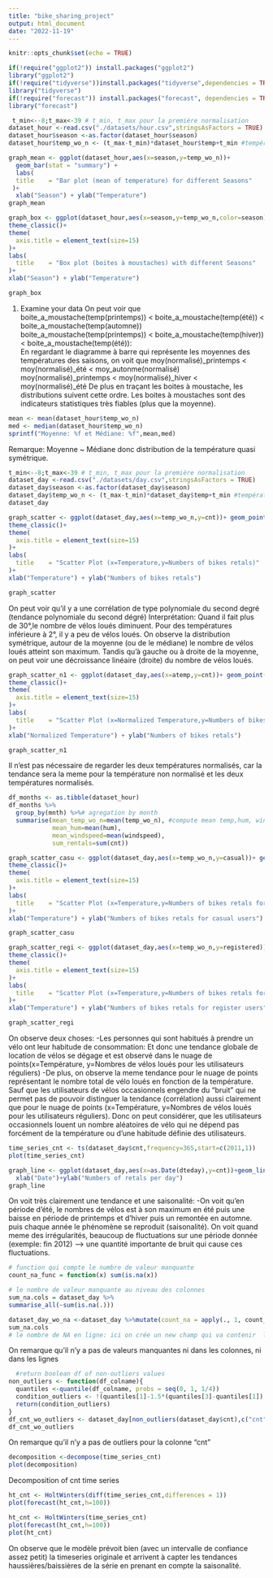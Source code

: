 ```yaml
---
title: "bike_sharing_project"
output: html_document
date: "2022-11-19"
---
```


```r
knitr::opts_chunk$set(echo = TRUE)
```


```r
if(!require("ggplot2")) install.packages("ggplot2")
library("ggplot2")
if(!require("tidyverse"))install.packages("tidyverse",dependencies = TRUE)
library("tidyverse")
if(!require("forecast")) install.packages("forecast", dependencies = TRUE)
library("forecast")
```

```r
 t_min<--8;t_max<-39 # t_min, t_max pour la première normalisation
dataset_hour <-read.csv("./datasets/hour.csv",stringsAsFactors = TRUE)
dataset_hour$season <-as.factor(dataset_hour$season)
dataset_hour$temp_wo_n <- (t_max-t_min)*dataset_hour$temp+t_min #température non normalisé
```


```r
graph_mean <- ggplot(dataset_hour,aes(x=season,y=temp_wo_n))+
  geom_bar(stat = "summary") +
  labs(
  title    = "Bar plot (mean of temperature) for different Seasons"
 )+
  xlab("Season") + ylab("Temperature")
graph_mean
```
```r
graph_box <- ggplot(dataset_hour,aes(x=season,y=temp_wo_n,color=season))+ geom_boxplot(fill='gray') + labs(title='Title',size=222)+ theme(plot.title = element_text(size=225)) +
theme_classic()+
theme(
  axis.title = element_text(size=15)
)+
labs(
  title    = "Box plot (boites à moustaches) with different Seasons"
)+
xlab("Season") + ylab("Temperature")

graph_box
```
1. Examine your data
    On peut voir que boite_a_moustache(temp(printemps)) < boite_a_moustache(temp(été)) < boite_a_moustache(temp(automne))
                boite_a_moustache(temp(printemps)) < boite_a_moustache(temp(hiver)) < boite_a_moustache(temp(été)):                                                                                
    En regardant le diagramme à barre qui représente les moyennes des températures des saisons, on voit que moy(normalisé)_printemps < moy(normalisé)_été < moy_autonme(normalisé)
                                                                                                             moy(normalisé)_printemps < moy(normalisé)_hiver < moy(normalisé)_été
    De plus en traçant les boites à moustache, les distributions suivent cette ordre.
    Les boites à moustaches sont des indicateurs statistiques très fiables (plus que la moyenne).
    
    
```r
mean <- mean(dataset_hour$temp_wo_n)
med <- median(dataset_hour$temp_wo_n)
sprintf("Moyenne: %f et Médiane: %f",mean,med)
```
Remarque: Moyenne ~ Médiane donc distribution de la température quasi symétrique.

```r
t_min<--8;t_max<-39 # t_min, t_max pour la première normalisation
dataset_day <-read.csv("./datasets/day.csv",stringsAsFactors = TRUE)
dataset_day$season <-as.factor(dataset_day$season)
dataset_day$temp_wo_n <- (t_max-t_min)*dataset_day$temp+t_min #température non normalisé
dataset_day
```



```r
graph_scatter <- ggplot(dataset_day,aes(x=temp_wo_n,y=cnt))+ geom_point() + labs(title='Title',size=222)+ theme(plot.title = element_text(size=225)) +
theme_classic()+
theme(
  axis.title = element_text(size=15)
)+
labs(
  title    = "Scatter Plot (x=Temperature,y=Numbers of bikes retals)"
)+
xlab("Temperature") + ylab("Numbers of bikes retals")

graph_scatter
```

On peut voir qu'il y a une corrélation de type polynomiale du second degré (tendance polynomiale du second dégré)
Interprétation: Quand il fait plus de 30°,le nombre de vélos loués diminuent.
Pour des températures inférieure à 2°, il y a peu de vélos loués.
On observe la distribution symétrique, autour de la moyenne (ou de le médiane) le nombre de vélos loués atteint son maximum.
Tandis qu'à gauche ou à droite de la moyenne, on peut voir une décroissance linéaire (droite) du nombre de vélos loués.

```r
graph_scatter_n1 <- ggplot(dataset_day,aes(x=atemp,y=cnt))+ geom_point() + labs(title='Title',size=222)+ theme(plot.title = element_text(size=225)) +
theme_classic()+
theme(
  axis.title = element_text(size=15)
)+
labs(
  title    = "Scatter Plot (x=Normalized Temperature,y=Numbers of bikes retals)"
)+
xlab("Normalized Temperature") + ylab("Numbers of bikes retals")

graph_scatter_n1
```
Il n'est pas nécessaire de regarder les deux températures normalisés, car la tendance sera la meme pour
la température non normalisé et les deux températures normalisés.

```r
df_months <- as.tibble(dataset_hour)
df_months %>% 
  group_by(mnth) %>%# agregation by month
  summarise(mean_temp_wo_n=mean(temp_wo_n), #compute mean temp,hum, windspeed and sum of rentals
            mean_hum=mean(hum),
            mean_windspeed=mean(windspeed),
            sum_rentals=sum(cnt))
```

```r
graph_scatter_casu <- ggplot(dataset_day,aes(x=temp_wo_n,y=casual))+ geom_point() + labs(title='Title',size=222)+ theme(plot.title = element_text(size=225)) +
theme_classic()+
theme(
  axis.title = element_text(size=15)
)+
labs(
  title    = "Scatter Plot (x=Temperature,y=Numbers of bikes retals for casual users)"
)+
xlab("Temperature") + ylab("Numbers of bikes retals for casual users")

graph_scatter_casu
```
```r
graph_scatter_regi <- ggplot(dataset_day,aes(x=temp_wo_n,y=registered))+ geom_point() + labs(title='Title',size=222)+ theme(plot.title = element_text(size=225)) +
theme_classic()+
theme(
  axis.title = element_text(size=15)
)+
labs(
  title    = "Scatter Plot (x=Temperature,y=Numbers of bikes retals for register users)"
)+
xlab("Temperature") + ylab("Numbers of bikes retals for register users")

graph_scatter_regi
```
On observe deux choses:
-Les personnes qui sont habitués à prendre un vélo ont leur habitude de consommation:
Et donc une tendance globale de location de vélos se dégage et est observé dans le nuage de points(x=Température, y=Nombres de vélos loués pour les utilisateurs réguliers)
-De plus, on observe la meme tendance pour le nuage de points représentant le nombre total 
de vélo loués en fonction de la température. Sauf que les utilisateurs de vélos occasionnels engendre
du "bruit" qui ne permet pas de pouvoir distinguer la tendance (corrélation) aussi clairement que pour
le nuage de points (x=Température, y=Nombres de vélos loués pour les utilisateurs réguliers).
Donc on peut considérer, que les utilisateurs occasionnels louent un nombre aléatoires de vélo qui
ne dépend pas forcément de la température ou d'une habitude définie des utilisateurs.

```r
time_series_cnt <- ts(dataset_day$cnt,frequency=365,start=c(2011,1))
plot(time_series_cnt)
```
```r
graph_line <- ggplot(dataset_day,aes(x=as.Date(dteday),y=cnt))+geom_line()+
  xlab("Date")+ylab("Numbers of retals per day")
graph_line
```
On voit très clairement une tendance et une saisonalité:
-On voit qu'en période d'été, le nombres de vélos est à son maximum en été puis une baisse en période de printemps et d'hiver puis un remontée en automne. puis chaque année le phénomène se reproduit (saisonalité).
On voit quand meme des irrégularités, beaucoup de fluctuations sur une période donnée (exemple: fin 2012) --> une quantité importante de bruit qui cause ces fluctuations.

```r
# function qui compte le numbre de valeur manquante
count_na_func = function(x) sum(is.na(x))

# le nombre de valeur manquante au niveau des colonnes
sum_na.cols = dataset_day %>%
summarise_all(~sum(is.na(.)))

dataset_day_wo_na <-dataset_day %>%mutate(count_na = apply(., 1, count_na_func))
sum_na.cols
# le nombre de NA en ligne: ici on crée un new champ qui va contenir  le nombre de valeur maquante en ligne

```

On remarque qu'il n'y a pas de valeurs manquantes ni dans les colonnes, ni dans les lignes


```r
  #return boolean df of non-outliers values
non_outliers <- function(df_colname){
  quantiles <-quantile(df_colname, probs = seq(0, 1, 1/4))
  condition_outliers <- !(quantiles[1]-1.5*(quantiles[3]-quantiles[1]) > df_colname | df_colname >    quantiles[3]+1.5*(quantiles[3]-quantiles[1]))
  return(condition_outliers)
}
df_cnt_wo_outliers <- dataset_day[non_outliers(dataset_day$cnt),c("cnt")]
df_cnt_wo_outliers
```

On remarque qu'il n'y a pas de outliers pour la colonne "cnt"

```r
decomposition <-decompose(time_series_cnt)
plot(decomposition)
```
Decomposition of cnt time series

```r
ht_cnt <- HoltWinters(diff(time_series_cnt,differences = 1))
plot(forecast(ht_cnt,h=100))
```
```r
ht_cnt <- HoltWinters(time_series_cnt)
plot(forecast(ht_cnt,h=100))
plot(ht_cnt)
```
On observe que le modèle prévoit bien (avec un intervalle de confiance assez petit) la timeseries originale et arrivent à capter les tendances haussières/baissières de la série en prenant en compte la saisonalité.






